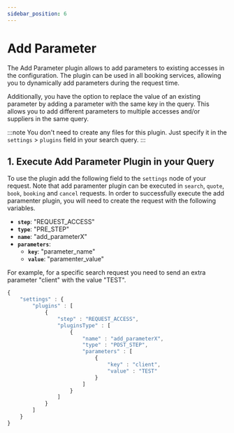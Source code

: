 ```yaml
---
sidebar_position: 6
---
```


# Add Parameter

The Add Parameter plugin allows to add parameters to existing accesses in the configuration. The plugin can be used in all booking services, allowing you to dynamically add parameters during the request time.

Additionally, you have the option to replace the value of an existing parameter by adding a parameter with the same key in the query. This allows you to add different parameters to multiple accesses and/or suppliers in the same query.

:::note
You don't need to create any files for this plugin. Just specify it in the `settings` > `plugins` field in your search query.
:::

## 1. Execute Add Parameter Plugin in your Query

To use the plugin add the following field to the `settings` node of your request. Note that add paramenter plugin can be executed in `search`, `quote`, `book`, `booking` and `cancel` requests. In order to successfully execute the add paramenter plugin, you will need to create the request with the following variables.

* **`step`**: "REQUEST_ACCESS"
* **`type`**: "PRE_STEP"
* **`name`**: "add_parameterX"
* **`parameters`**:
	* **`key`**: "parameter_name"
	* **`value`**: "paramenter_value"

For example, for a specific search request you need to send an extra parameter "client" with the value "TEST".

```js
{
    "settings" : {
        "plugins" : [
            {
                "step" : "REQUEST_ACCESS",
                "pluginsType" : [
                    {
                        "name" : "add_parameterX",
                        "type" : "POST_STEP",
                        "parameters" : [
                            {
                                "key" : "client",
                                "value" : "TEST"
                            }
                        ]
                    }
                ]
            }
        ]
    }
}
```
